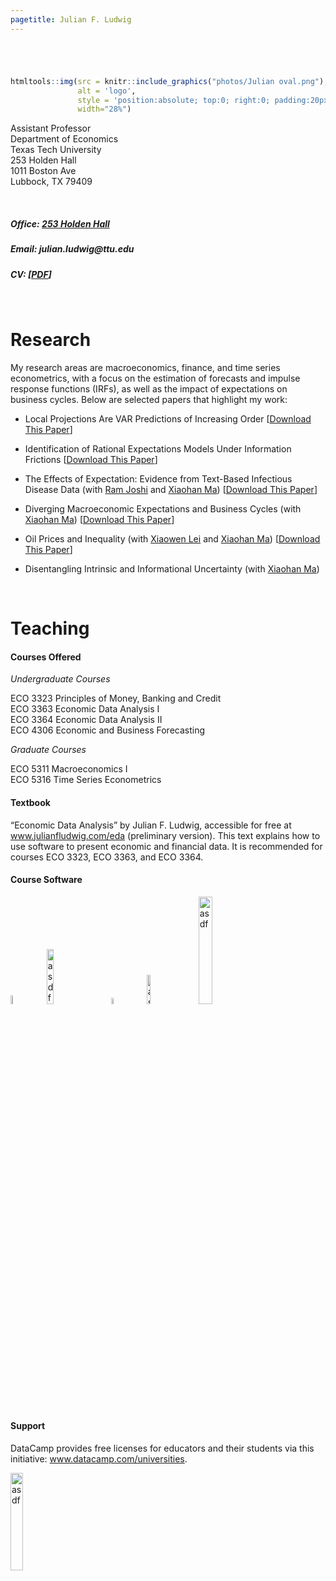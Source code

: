 ```yaml
---
pagetitle: Julian F. Ludwig
---
```






###### $~$

```r
htmltools::img(src = knitr::include_graphics("photos/Julian oval.png"),
               alt = 'logo',
               style = 'position:absolute; top:0; right:0; padding:20px;',
               width="28%")
```




Assistant Professor \
Department of Economics \
Texas Tech University \
253 Holden Hall \
1011 Boston Ave \
Lubbock, TX 79409

<br>

##### Office: [253 Holden Hall](http://www.ttu.edu/map/?b=Holden%20Hall){target="_blank"}

##### Email: julian.ludwig@ttu.edu

##### CV: [[PDF](cv/CV Ludwig.pdf){target="_blank"}]


<br>


# Research

My research areas are macroeconomics, finance, and time series econometrics, with a focus on the estimation of forecasts and impulse response functions (IRFs), as well as the impact of expectations on business cycles. Below are selected papers that highlight my work:

- Local Projections Are VAR Predictions of Increasing Order [[Download This Paper](https://papers.ssrn.com/sol3/abstract_id=4882149){target="_blank"}]

- Identification of Rational Expectations Models Under Information Frictions [[Download This Paper](research/Ludwig ID of RE Models under IF.pdf){target="_blank"}]

- The Effects of Expectation: Evidence from Text-Based Infectious Disease Data (with [Ram Joshi](https://www.linkedin.com/in/ram-joshi-694b09158/){target="_blank"} and [Xiaohan Ma](https://sites.google.com/view/xiaohanma){target="_blank"}) [[Download This Paper](https://ssrn.com/abstract=4844096){target="_blank"}]

- Diverging Macroeconomic Expectations and Business Cycles (with [Xiaohan Ma](https://sites.google.com/view/xiaohanma){target="_blank"}) [[Download This Paper](https://ssrn.com/abstract=4739011){target="_blank"}]

- Oil Prices and Inequality (with [Xiaowen Lei](https://sites.google.com/site/lysfxiaowen/home){target="_blank"} and [Xiaohan Ma](https://sites.google.com/view/xiaohanma){target="_blank"}) [[Download This Paper](research/Oil_and_wealth_inequality.pdf){target="_blank"}]

- Disentangling Intrinsic and Informational Uncertainty (with [Xiaohan Ma](https://sites.google.com/view/xiaohanma){target="_blank"})


$~$

# Teaching

#### Courses Offered

*Undergraduate Courses*

ECO 3323 Principles of Money, Banking and Credit \
ECO 3363 Economic Data Analysis I \
ECO 3364 Economic Data Analysis II \
ECO 4306 Economic and Business Forecasting \

*Graduate Courses*

ECO 5311 Macroeconomics I \
ECO 5316 Time Series Econometrics


#### Textbook

"Economic Data Analysis" by Julian F. Ludwig, accessible for free at [www.julianfludwig.com/eda](https://www.julianfludwig.com/eda){target="_blank"} (preliminary version). This text explains how to use software to present economic and financial data. It is recommended for courses ECO 3323, ECO 3363, and ECO 3364.


#### Course Software

[![asdf](icons/blackboard.png){width=6%}](https://ttu.blackboard.com/){target="_blank"}
&nbsp; &nbsp;&nbsp;&nbsp;
[![asdf](icons/datacamp.png){width=15%}](https://app.datacamp.com/learn/){target="_blank"}
&nbsp; &nbsp;&nbsp;&nbsp;
[![asdf](icons/r.png){width=5%}](https://www.r-project.org/){target="_blank"}
&nbsp; &nbsp;&nbsp;&nbsp;&nbsp;
[![asdf](icons/rstudio.png){width=11%}](https://posit.co/products/open-source/rstudio/){target="_blank"}
&nbsp; &nbsp;&nbsp;&nbsp;
[![asdf](icons/pearsonmylab.png){width=21%}](https://mlm.pearson.com/northamerica/myeconlab/){target="_blank"}



#### Support

DataCamp provides free licenses for educators and their students via this initiative: [www.datacamp.com/universities](https://www.datacamp.com/universities){target="_blank"}.

[![asdf](icons/datacampclassroom.png){width=20%}](https://www.datacamp.com/universities){target="_blank"}









